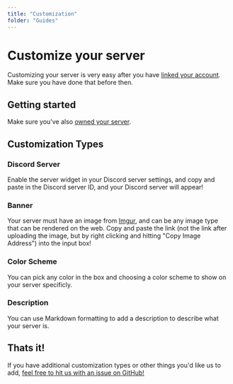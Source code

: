 ```yaml
---
title: "Customization"
folder: "Guides"
---
```


# Customize your server
Customizing your server is very easy after you have [linked your account](Docs:guides/linking). Make sure you have done that before then.

## Getting started
Make sure you've also [owned your server](Docs:guides/owning-a-server).

## Customization Types
### Discord Server
Enable the server widget in your Discord server settings, and copy and paste in the Discord server ID, and your Discord server will appear!

### Banner
Your server must have an image from [Imgur](https://imgur.com), and can be any image type that can be rendered on the web. Copy and paste the link (not the link after uploading the image, but by right clicking and hitting "Copy Image Address") into the input box!

### Color Scheme
You can pick any color in the box and choosing a color scheme to show on your server specificly.

### Description
You can use Markdown formatting to add a description to describe what your server is.

## Thats it!
If you have additional customization types or other things you'd like us to add, [feel free to hit us with an issue on GitHub!](Special:GitHub)